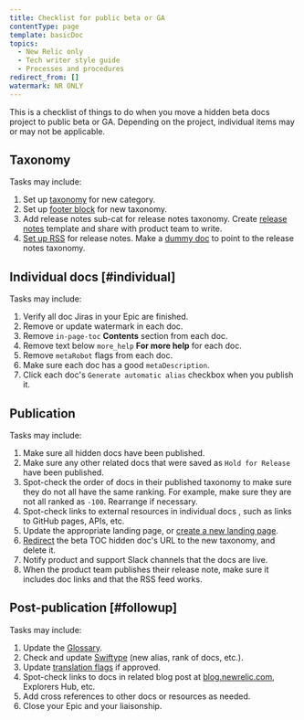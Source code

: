 ```yaml
---
title: Checklist for public beta or GA
contentType: page
template: basicDoc
topics:
  - New Relic only
  - Tech writer style guide
  - Processes and procedures
redirect_from: []
watermark: NR ONLY
---
```


This is a checklist of things to do when you move a hidden beta docs project to public beta or GA. Depending on the project, individual items may or may not be applicable.

## Taxonomy

Tasks may include:

1. Set up [taxonomy](/docs/new-relic-only/drupal-configuration/drupal-taxonomy/primary-navigation-taxonomy-management#nav-structure) for new category.
2. Set up [footer block](/docs/new-relic-only/drupal-configuration/page-components/manage-content-footers) for new taxonomy.
3. Add release notes sub-cat for release notes taxonomy. Create [release notes](/docs/new-relic-only/basic-style-guide/writing-guidelines/create-release-notes) template and share with product team to write.
4. [Set up RSS](/docs/new-relic-only/drupal-configuration/content-types/working-rss-feeds) for release notes. Make a [dummy doc](/docs/new-relic-only/drupal-configuration/menu-management/add-or-edit-dummy-doc-links-menus) to point to the release notes taxonomy.

## Individual docs [#individual]

Tasks may include:

1. Verify all doc Jiras in your Epic are finished.
2. Remove or update watermark in each doc.
3. Remove `in-page-toc` **Contents** section from each doc.
4. Remove text below `more_help` **For more help** for each doc.
5. Remove `metaRobot` flags from each doc.
6. Make sure each doc has a good `metaDescription`.
7. Click each doc's `Generate automatic alias` checkbox when you publish it.

## Publication

Tasks may include:

1. Make sure all hidden docs have been published.
2. Make sure any other related docs that were saved as `Hold for Release` have been published.
3. Spot-check the order of docs in their published taxonomy to make sure they do not all have the same ranking. For example, make sure they are not all ranked as `-100`. Rearrange if necessary.
4. Spot-check links to external resources in individual docs , such as links to GitHub pages, APIs, etc.
5. Update the appropriate landing page, or [create a new landing page](/docs/new-relic-only/drupal-configuration/content-types/work-landing-pages).
6. [Redirect](/docs/new-relic-only/tech-writer-style-guide/processes-procedures/delete-document) the beta TOC hidden doc's URL to the new taxonomy, and delete it.
7. Notify product and support Slack channels that the docs are live.
8. When the product team publishes their release note, make sure it includes doc links and that the RSS feed works.

## Post-publication [#followup]

Tasks may include:

1. Update the [Glossary](/docs/using-new-relic/welcome-new-relic/get-started/glossary).
2. Check and update [Swiftype](https://app.swiftype.com/select) (new alias, rank of docs, etc.).
3. Update [translation flags](/docs/new-relic-only/basic-style-guide/writing-guidelines/manage-translated-docs#request-translation) if approved.
4. Spot-check links to docs in related blog post at [blog.newrelic.com](https://blog.newrelic.com), Explorers Hub, etc.
5. Add cross references to other docs or resources as needed.
6. Close your Epic and your liaisonship.
